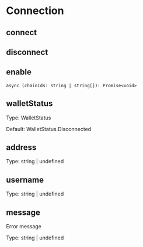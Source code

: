 # Connection

## connect

## disconnect

## enable

`async (chainIds: string | string[]): Promise<void>`

## walletStatus

Type: WalletStatus

Default: WalletStatus.Disconnected

## address

Type: string | undefined

## username

Type: string | undefined

## message

Error message

Type: string | undefined